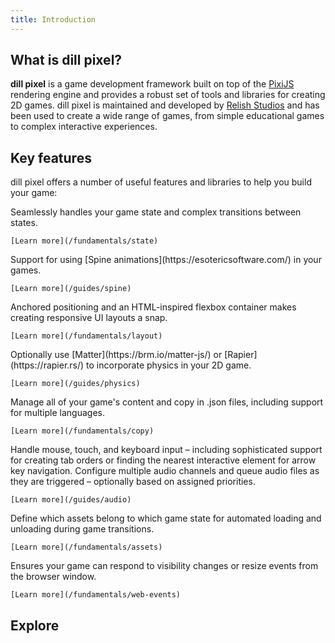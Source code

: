 ```yaml
---
title: Introduction
---
```



## What is dill pixel?

**dill pixel** is a game development framework built on top of the [PixiJS](https://pixijs.com/) rendering 
engine and provides a robust set of tools and libraries for creating 2D games. dill pixel is maintained and
developed by [Relish Studios](https://reli.sh) and has been used to create a wide range of games, from simple educational 
games to complex interactive experiences.

## Key features

dill pixel offers a number of useful features and libraries to help you build your game:

<CardGrid>
  <Card title="State management" icon="approve-check">
    Seamlessly handles your game state and complex transitions between states. 
    
    [Learn more](/fundamentals/state)
  </Card>
  <Card title="Spine" icon="approve-check">
    Support for using [Spine animations](https://esotericsoftware.com/) in your games. 
    
    [Learn more](/guides/spine)
  </Card>
  <Card title="Layout and Flex container" icon="approve-check">
    Anchored positioning and an HTML-inspired flexbox container makes creating responsive UI layouts a snap. 
    
    [Learn more](/fundamentals/layout)
  </Card>
  <Card title="Physics" icon="approve-check">
    Optionally use [Matter](https://brm.io/matter-js/) or [Rapier](https://rapier.rs/) to incorporate physics in your 2D game. 
    
    [Learn more](/guides/physics)
  </Card>
  <Card title="Copy manager" icon="approve-check">
    Manage all of your game's content and copy in .json files, including support for multiple languages. 
    
    [Learn more](/fundamentals/copy)
  </Card>
  <Card title="Input manager" icon="approve-check">
    Handle mouse, touch, and keyboard input – including sophisticated support for creating tab orders or finding the nearest interactive element for arrow key navigation.
  </Card>
  <Card title="Audio" icon="approve-check">
    Configure multiple audio channels and queue audio files as they are triggered – optionally based on assigned priorities. 
    
    [Learn more](/guides/audio)
  </Card>
  <Card title="Asset map" icon="approve-check">
    Define which assets belong to which game state for automated loading and unloading during game transitions.

    [Learn more](/fundamentals/assets)
  </Card>
  <Card title="Web events" icon="approve-check">
    Ensures your game can respond to visibility changes or resize events from the browser window.

    [Learn more](/fundamentals/web-events)
  </Card>
</CardGrid>

## Explore

<CardGrid>
  <LinkCard title="Guides" description="Walk through our getting started guide to build your first game" href="/guides/quick-start" />
  <LinkCard title="Examples" description="Browse a range of examples showing different features of the dill pixel framework" href="https://dillpixel.io/examples" />
</CardGrid>
